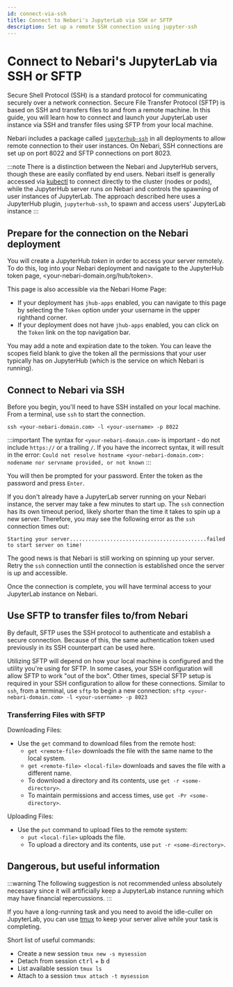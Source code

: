 ```yaml
---
id: connect-via-ssh
title: Connect to Nebari's JupyterLab via SSH or SFTP
description: Set up a remote SSH connection using jupyter-ssh
---
```


# Connect to Nebari's JupyterLab via SSH or SFTP

Secure Shell Protocol (SSH) is a standard protocol for communicating securely over a network connection. Secure File Transfer Protocol (SFTP) is based on SSH and transfers files to and from a remote machine. In this guide, you will learn how to connect and launch your JupyterLab user instance via SSH and transfer files using SFTP from your local machine.

Nebari includes a package called [`jupyterhub-ssh`](https://github.com/yuvipanda/jupyterhub-ssh) in all deployments to allow remote connection to their user instances. On Nebari, SSH connections are set up on port 8022 and SFTP connections on port 8023.

:::note
There is a distinction between the Nebari and JupyterHub servers, though these are easily conflated by end users.
Nebari itself is generally accessed via [kubectl](/docs/how-tos/debug-nebari#installing-kubectl)
to connect directly to the cluster (nodes or pods), while the JupyterHub server runs _on_ Nebari and controls the spawning of
user instances of JupyterLab. The approach described here uses a JupyterHub plugin, `jupyterhub-ssh`, to spawn and access users' JupyterLab instance
:::

## Prepare for the connection on the Nebari deployment

You will create a JupyterHub _token_ in order to access your server remotely. To do this, log into your Nebari deployment and navigate to the JupyterHub token page, <your-nebari-domain.org/hub/token>.

This page is also accessible via the Nebari Home Page:

- If your deployment has `jhub-apps` enabled, you can navigate to this page by selecting the `Token` option under your username in the upper righthand corner.
- If your deployment does not have `jhub-apps` enabled, you can click on the `Token` link on the top navigation bar.

You may add a note and expiration date to the token. You can leave the scopes field blank to give the token all the permissions that your user typically has on JupyterHub (which is the service on which Nebari is running).

## Connect to Nebari via SSH

Before you begin, you'll need to have SSH installed on your local machine. From a terminal, use `ssh` to start the connection.

`ssh <your-nebari-domain.com> -l <your-username> -p 8022`

:::important
The syntax for `<your-nebari-domain.com>` is important - do not include `https://` or a trailing `/`. If you have the incorrect syntax, it will result in the error:
```Could not resolve hostname <your-nebari-domain.com>: nodename nor servname provided, or not known```
:::

You will then be prompted for your password. Enter the token as the password and press `Enter`.

If you don't already have a JupyterLab server running on your Nebari instance, the server may take a few minutes to start up. The `ssh` connection has its own timeout period, likely shorter than the time it takes to spin up a new server. Therefore, you may see the following error as the `ssh` connection times out:

`Starting your server............................................failed to start server on time!`

The good news is that Nebari is still working on spinning up your server. Retry the `ssh` connection until the connection is established once the server is up and accessible.

Once the connection is complete, you will have terminal access to your JupyterLab instance on Nebari.

## Use SFTP to transfer files to/from Nebari

By default, SFTP uses the SSH protocol to authenticate and establish a secure connection. Because of this, the same authentication token used previously in its SSH counterpart can be used here.

Utilizing SFTP will depend on how your local machine is configured and the utility you're using for SFTP. In some cases, your SSH configuration will allow SFTP to work "out of the box". Other times, special SFTP setup is required in your SSH configuration to allow for these connections.
Similar to `ssh`, from a terminal, use `sftp` to begin a new connection:
```sftp <your-nebari-domain.com> -l <your-username> -p 8023```

### Transferring Files with SFTP

Downloading Files:

- Use the `get` command to download files from the remote host:
	- `get <remote-file>` downloads the file with the same name to the local system.
	- `get <remote-file> <local-file>` downloads and saves the file with a different name.
	- To download a directory and its contents, use `get -r <some-directory>`.
	- To maintain permissions and access times, use `get -Pr <some-directory>`.

Uploading Files:

- Use the `put` command to upload files to the remote system:
	- `put <local-file>` uploads the file.
	- To upload a directory and its contents, use `put -r <some-directory>`.
## Dangerous, but useful information

:::warning
The following suggestion is not recommended unless absolutely necessary since it will artificially keep a JupyterLab instance running which may have financial repercussions.
:::

If you have a long-running task and you need to avoid the idle-culler on JupyterLab, you can use [tmux](https://github.com/tmux/tmux/wiki) to keep your server alive while your task is completing.

Short list of useful commands:

- Create a new session `tmux new -s mysession`
- Detach from session <kbd>ctrl</kbd> + <kbd>b</kbd> <kbd>d</kbd>
- List available session `tmux ls`
- Attach to a session `tmux attach -t mysession`
